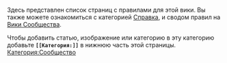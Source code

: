 Здесь представлен список страниц с правилами для этой вики. Вы также можете ознакомиться с категорией [[:Категория:Справка|Справка]], и сводом правил на [[w:c:ru.community:Категория:Политика|Вики Сообщества]].

Чтобы добавить статью, изображение или категорию в эту категорию добавьте '''<code><nowiki>[[</nowiki>Категория:{{PAGENAME}}]]</code>''' в нижнюю часть этой страницы.
[[Категория:Сообщество]]